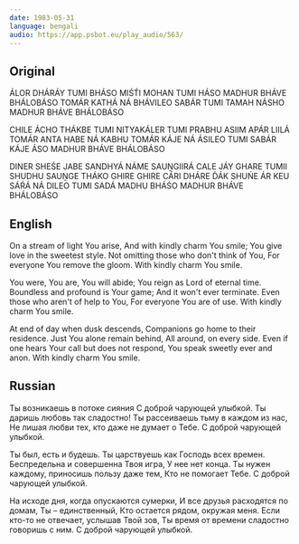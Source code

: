 ```yaml
---
date: 1983-05-31
language: bengali
audio: https://app.psbot.eu/play_audio/563/
---
```


## Original

ÁLOR DHÁRÁY TUMI BHÁSO
MIŚT́I MOHAN TUMI HÁSO
MADHUR BHÁVE BHÁLOBÁSO
TOMÁR KATHÁ NÁ BHÁVILEO
SABÁR TUMI TAMAH NÁSHO
MADHUR BHÁVE BHÁLOBÁSO

CHILE ÁCHO THÁKBE TUMI
NITYAKÁLER TUMI PRABHU
ASIIM APÁR LIILÁ TOMÁR
ANTA HABE NÁ KABHU
TOMÁR KÁJE NÁ ÁSILEO
TUMI SABÁR KÁJE ÁSO
MADHUR BHÁVE BHÁLOBÁSO

DINER SHEŚE JABE SANDHYÁ NÁME
SAUṊGIIRÁ CALE JÁY GHARE
TUMII SHUDHU SAUṊGE THÁKO
GHIRE GHIRE CÁRI DHÁRE
D́ÁK SHUŃE ÁR KEU SÁŔÁ NÁ DILEO
TUMI SADÁ MADHU BHÁŚO
MADHUR BHÁVE BHÁLOBÁSO

## English

On a stream of light You arise,
And with kindly charm You smile;
You give love in the sweetest style.
Not omitting those who don't think of You,
For everyone You remove the gloom.
With kindly charm You smile.

You were, You are, You will abide;
You reign as Lord of eternal time.
Boundless and profound is Your game;
And it won't ever terminate.
Even those who aren't of help to You,
For everyone You are of use.
With kindly charm You smile.

At end of day when dusk descends,
Companions go home to their residence.
Just You alone remain behind,
All around, on every side.
Even if one hears Your call but does not respond,
You speak sweetly ever and anon.
With kindly charm You smile.

## Russian

Ты возникаешь в потоке сияния
С доброй чарующей улыбкой.
Ты даришь любовь так сладостно!
Ты рассеиваешь тьму в каждом из нас,
Не лишая любви тех, кто даже не думает о Тебе.
С доброй чарующей улыбкой.

Ты был, есть и будешь.
Ты царствуешь как Господь всех времен.
Беспредельна и совершенна Твоя игра,
У нее нет конца.
Ты нужен каждому, приносишь пользу даже тем,
Кто не помогает Тебе.
С доброй чарующей улыбкой.

На исходе дня, когда опускаются сумерки,
И все друзья расходятся по домам,
Ты – единственный,
Кто остается рядом, окружая меня.
Если кто-то не отвечает, услышав Твой зов,
Ты время от времени сладостно говоришь с ним.
С доброй чарующей улыбкой.
